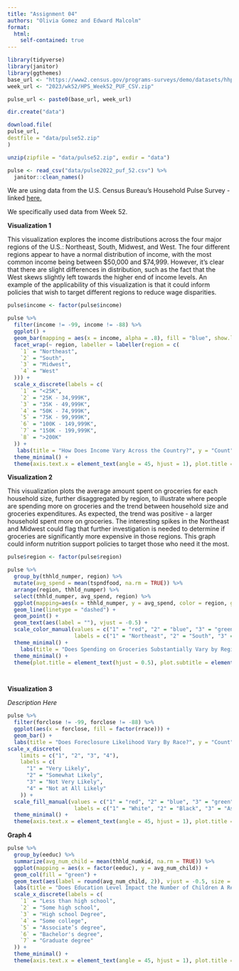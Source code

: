 ```yaml
---
title: "Assignment 04"
authors: "Olivia Gomez and Edward Malcolm"
format:
  html:
    self-contained: true
---
```


```r

library(tidyverse)
library(janitor)
library(ggthemes)
base_url <- "https://www2.census.gov/programs-surveys/demo/datasets/hhp/"
week_url <- "2023/wk52/HPS_Week52_PUF_CSV.zip"

pulse_url <- paste0(base_url, week_url)

dir.create("data")

download.file(
pulse_url,
destfile = "data/pulse52.zip"
)

unzip(zipfile = "data/pulse52.zip", exdir = "data")

pulse <- read_csv("data/pulse2022_puf_52.csv") %>%
  janitor::clean_names()


```

We are using data from the U.S. Census Bureau's Household Pulse Survey - linked [here.](https://www2.census.gov/programs-surveys/demo/datasets/hhp/)

We specifically used data from Week 52.

**Visualization 1**

This visualization explores the income distributions across the four major regions of the U.S.: Northeast, South, Midwest, and West. The four different regions appear to have a normal distribution of income, with the most common income being between \$50,000 and \$74,999. However, it's clear that there are slight differences in distribution, such as the fact that the West skews slightly left towards the higher end of income levels. An example of the applicability of this visualization is that it could inform policies that wish to target different regions to reduce wage disparities.

```r

pulse$income <- factor(pulse$income)

pulse %>%
  filter(income != -99, income != -88) %>%
  ggplot() +
  geom_bar(mapping = aes(x = income, alpha = .8), fill = "blue", show.legend = FALSE) +
  facet_wrap(~ region, labeller = labeller(region = c(
    `1` = "Northeast",
    `2` = "South",
    `3` = "Midwest",
    `4` = "West"
  ))) +
  scale_x_discrete(labels = c(
    `1` = "<25K",
    `2` = "25K - 34,999K",
    `3` = "35K - 49,999K",
    `4` = "50K - 74,999K",
    `5` = "75K - 99,999K",
    `6` = "100K - 149,999K",
    `7` = "150K - 199,999K",
    `8` = ">200K"
  )) +
   labs(title = "How Does Income Vary Across the Country?", y = "Count" , x = "Income Bracket ($)", subtitle = "Income Distribution in the Four Regions of the U.S.", caption = "Source: U.S. Census Bureau Household Pulse Survey") +
  theme_minimal() +
  theme(axis.text.x = element_text(angle = 45, hjust = 1), plot.title = element_text(hjust = 0.5), plot.subtitle = element_text(hjust = 0.5), panel.grid = element_blank())
```

**Visualization 2**

This visualization plots the average amount spent on groceries for each household size, further disaggregated by region, to illustrate where people are spending more on groceries and the trend between household size and groceries expenditures. As expected, the trend was positive - a larger household spent more on groceries. The interesting spikes in the Northeast and Midwest could flag that further investigation is needed to determine if groceries are significantly more expensive in those regions. This graph could inform nutrition support policies to target those who need it the most.

```r

pulse$region <- factor(pulse$region)

pulse %>%
  group_by(thhld_numper, region) %>%
  mutate(avg_spend = mean(tspndfood, na.rm = TRUE)) %>%
  arrange(region, thhld_numper) %>%
  select(thhld_numper, avg_spend, region) %>%
  ggplot(mapping=aes(x = thhld_numper, y = avg_spend, color = region, group = region)) +
  geom_line(linetype = "dashed") + 
  geom_point() +
  geom_text(aes(label = ""), vjust = -0.5) +
  scale_color_manual(values = c("1" = "red", "2" = "blue", "3" = "green", "4" = "purple"),
                     labels = c("1" = "Northeast", "2" = "South", "3" = "Midwest", "4" = "West")) +
  theme_minimal() +
    labs(title = "Does Spending on Groceries Substantially Vary by Region and Household Size?", y = "Average Amount Spent on Groceries ($)", x = "Total Number of People in Household", color = "Region", subtitle = "Average Amount Spent on Groceries Compared to Household Size, by Region", caption = "Source: U.S. Census Bureau Household Pulse Survey") +
  theme_minimal() +
  theme(plot.title = element_text(hjust = 0.5), plot.subtitle = element_text(hjust = 0.5), text = element_text(size = 9))

  
```

**Visualization 3**

*Description Here*

```r
pulse %>%
  filter(forclose != -99, forclose != -88) %>%
  ggplot(aes(x = forclose, fill = factor(rrace))) +  
  geom_bar() +
  labs(title = "Does Foreclosure Likelihood Vary By Race?", y = "Count", x = "Response", fill = "Race", subtitle = "Likelihood of Foreclosure on Home in the Next Two Months, by Race", caption = "Source: U.S. Census Bureau Household Pulse Survey") +
scale_x_discrete(
    limits = c("1", "2", "3", "4"),
    labels = c(
      "1" = "Very Likely",
      "2" = "Somewhat Likely",
      "3" = "Not Very Likely",
      "4" = "Not at All Likely"
    )) +
  scale_fill_manual(values = c("1" = "red", "2" = "blue", "3" = "green", "4" = "purple"),
                     labels = c("1" = "White", "2" = "Black", "3" = "Asian", "4" = "Any other Race")) +
  theme_minimal() +
  theme(axis.text.x = element_text(angle = 45, hjust = 1), plot.title = element_text(hjust = 0.5), plot.subtitle = element_text(hjust = 0.5))


```

**Graph 4**

```r
pulse %>%
  group_by(eeduc) %>%
  summarize(avg_num_child = mean(thhld_numkid, na.rm = TRUE)) %>%
  ggplot(mapping = aes(x = factor(eeduc), y = avg_num_child)) +
  geom_col(fill = "green") +
  geom_text(aes(label = round(avg_num_child, 2)), vjust = -0.5, size = 3) +
  labs(title = "Does Education Level Impact the Number of Children A Respondent Has?", y = "Average Number of Children" , x = "Education Level", subtitle = "Average Number of Children by Educational Attainment", caption = "Source: U.S. Census Bureau Household Pulse Survey") +
  scale_x_discrete(labels = c(
    `1` = "Less than high school",
    `2` = "Some high school",
    `3` = "High school Degree",
    `4` = "Some college",
    `5` = "Associate’s degree",
    `6` = "Bachelor's degree",
    `7` = "Graduate degree"
  )) +
  theme_minimal() +
  theme(axis.text.x = element_text(angle = 45, hjust = 1), plot.title = element_text(hjust = 0.5), plot.subtitle = element_text(hjust = 0.5), text = element_text(size = 9))

```
